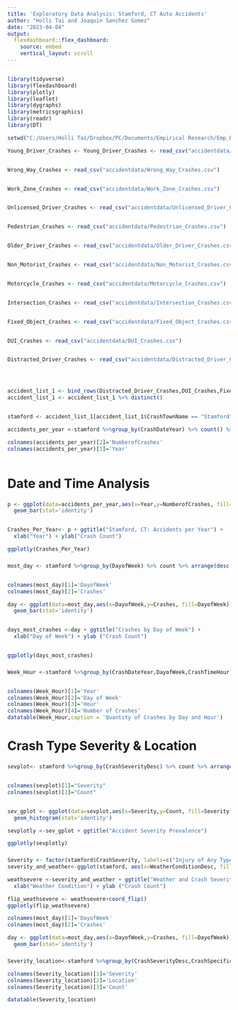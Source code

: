 ---
title: 'Exploratory Data Analysis: Stamford, CT Auto Accidents'
author: "Holli Tai and Joaquin Sanchez Gomez"
date: "2023-04-04"
output: 
  flexdashboard::flex_dashboard:
    source: embed
    vertical_layout: scroll
---

```{r echo=FALSE}


```

```{r}
library(tidyverse)
library(flexdashboard)
library(plotly)
library(leaflet)
library(dygraphs)
library(metricsgraphics)
library(readr)
library(DT)
```
```{r}
setwd("C:/Users/Holli Tai/Dropbox/PC/Documents/Empirical Research/Emp_Research")

Young_Driver_Crashes <- Young_Driver_Crashes <- read_csv("accidentdata/Young_Driver_Crashes.csv")


Wrong_Way_Crashes <- read_csv("accidentdata/Wrong_Way_Crashes.csv")


Work_Zone_Crashes <- read_csv("accidentdata/Work_Zone_Crashes.csv")


Unlicensed_Driver_Crashes <- read_csv("accidentdata/Unlicensed_Driver_Crashes.csv")


Pedestrian_Crashes <- read_csv("accidentdata/Pedestrian_Crashes.csv")


Older_Driver_Crashes <- read_csv("accidentdata/Older_Driver_Crashes.csv")


Non_Motorist_Crashes <- read_csv("accidentdata/Non_Motorist_Crashes.csv")


Motorcycle_Crashes <- read_csv("accidentdata/Motorcycle_Crashes.csv")


Intersection_Crashes <- read_csv("accidentdata/Intersection_Crashes.csv")


Fixed_Object_Crashes <- read_csv("accidentdata/Fixed_Object_Crashes.csv")


DUI_Crashes <- read_csv("accidentdata/DUI_Crashes.csv")


Distracted_Driver_Crashes <- read_csv("accidentdata/Distracted_Driver_Crashes.csv")




accident_list_1 <- bind_rows(Distracted_Driver_Crashes,DUI_Crashes,Fixed_Object_Crashes,Intersection_Crashes,Motorcycle_Crashes,Non_Motorist_Crashes,Older_Driver_Crashes,Pedestrian_Crashes,Unlicensed_Driver_Crashes,Work_Zone_Crashes,Wrong_Way_Crashes,Young_Driver_Crashes)
accident_list_1 <- accident_list_1 %>% distinct()


stamford <- accident_list_1[accident_list_1$CrashTownName == "Stamford", ]

```



```{r}


accidents_per_year <-stamford %>%group_by(CrashDateYear) %>% count() %>% arrange(desc(n))

colnames(accidents_per_year)[2]='NumberofCrashes'
colnames(accidents_per_year)[1]='Year'



```

Date and Time Analysis
======================

###  
```{r}
p <- ggplot(data=accidents_per_year,aes(x=Year,y=NumberofCrashes, fill=Year)) +
  geom_bar(stat='identity')


Crashes_Per_Year<- p + ggtitle("Stamford, CT: Accidents per Year") +
  xlab("Year") + ylab("Crash Count")

ggplotly(Crashes_Per_Year)


```

###  
```{r}
most_day <- stamford %>%group_by(DayofWeek) %>% count %>% arrange(desc(n))


colnames(most_day)[1]='DayofWeek'
colnames(most_day)[2]='Crashes'

day <- ggplot(data=most_day,aes(x=DayofWeek,y=Crashes, fill=DayofWeek)) +
  geom_bar(stat='identity')


days_most_crashes <-day + ggtitle("Crashes by Day of Week") +
  xlab("Day of Week") + ylab ("Crash Count")


ggplotly(days_most_crashes)
```


###  
```{r}
Week_Hour <-stamford %>%group_by(CrashDateYear,DayofWeek,CrashTimeHour) %>% count %>% arrange(desc(n))


colnames(Week_Hour)[1]='Year'
colnames(Week_Hour)[2]='Day of Week'
colnames(Week_Hour)[3]='Hour'
colnames(Week_Hour)[4]='Number of Crashes'
datatable(Week_Hour,caption = 'Quantity of Crashes by Day and Hour')
```

Crash Type Severity & Location
==============================


###
```{r}

sevplot<- stamford %>%group_by(CrashSeverityDesc) %>% count %>% arrange(desc(n))


colnames(sevplot)[1]="Severity"
colnames(sevplot)[2]="Count"


sev_gplot <- ggplot(data=sevplot,aes(x=Severity,y=Count, fill=Severity)) +
  geom_histogram(stat='identity')

sevplotly <-sev_gplot + ggtitle("Accident Severity Prevalence")

ggplotly(sevplotly)
```

###
```{r}

Severity <- factor(stamford$CrashSeverity, labels=c("Injury of Any Type", "Fatal","Only Property Damage"))
severity_and_weather<-ggplot(stamford, aes(x=WeatherConditionDesc, fill=Severity)) + geom_bar(position="dodge")

weathsevere <-severity_and_weather + ggtitle("Weather and Crash Severity")+
  xlab("Weather Condition") + ylab ("Crash Count")

flip_weathsevere <- weathsevere+coord_flip()
ggplotly(flip_weathsevere)

colnames(most_day)[1]='DayofWeek'
colnames(most_day)[2]='Crashes'

day <- ggplot(data=most_day,aes(x=DayofWeek,y=Crashes, fill=DayofWeek)) +
  geom_bar(stat='identity')
```

###
```{r}
Severity_location<-stamford %>%group_by(CrashSeverityDesc,CrashSpecificLocationDesc) %>% count %>% arrange(desc(n))

colnames(Severity_location)[1]='Severity'
colnames(Severity_location)[2]='Location'
colnames(Severity_location)[3]='Count'

datatable(Severity_location)

```
